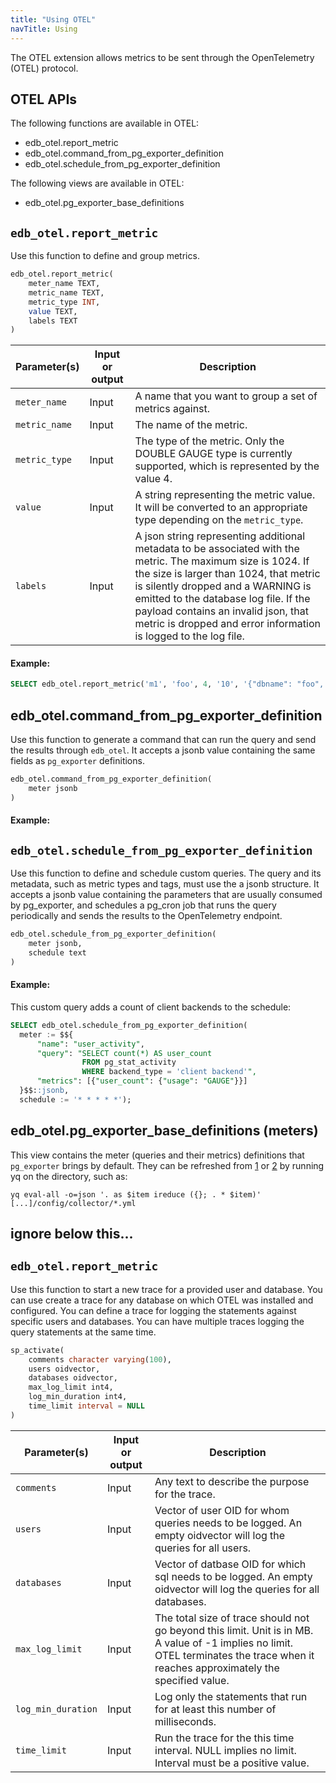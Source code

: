 ```yaml
---
title: "Using OTEL"
navTitle: Using
---
```


The OTEL extension allows metrics to be sent through the OpenTelemetry (OTEL) protocol.


## OTEL APIs

The following functions are available in OTEL:

- edb_otel.report_metric
- edb_otel.command_from_pg_exporter_definition
- edb_otel.schedule_from_pg_exporter_definition

The following views are available in OTEL:

- edb_otel.pg_exporter_base_definitions


## `edb_otel.report_metric`

Use this function to define and group metrics.

```sql
edb_otel.report_metric(
	meter_name TEXT, 
	metric_name TEXT, 
	metric_type INT, 
	value TEXT, 
	labels TEXT
)
```

| Parameter(s)       | Input or output | Description                                                                                                                                                                       |
|--------------------|-----------------|-----------------------------------------------------------------------------------------------------------------------------------------------------------------------------------|
| `meter_name`       | Input           | A name that you want to group a set of metrics against. |
| `metric_name`      | Input           | The name of the metric. |  
| `metric_type`      | Input           | The type of the metric. Only the DOUBLE GAUGE type is currently supported, which is represented by the value 4. |
| `value`            | Input           | A string representing the metric value. It will be converted to an appropriate type depending on the `metric_type`. |
| `labels`           | Input           | A json string representing additional metadata to be associated with the metric. The maximum size is 1024. If the size is larger than 1024, that metric is silently dropped and a WARNING is emitted to the database log file. If the payload contains an invalid json, that metric is dropped and error information is logged to the log file.| 


#### Example:

  ```sql
  SELECT edb_otel.report_metric('m1', 'foo', 4, '10', '{"dbname": "foo", "schemaname": "bar", "relname": "baz"}');
  ```


## edb_otel.command_from_pg_exporter_definition
Use this function to generate a command that can run the query and send the results through `edb_otel`.  It accepts a jsonb value containing the same fields as `pg_exporter` definitions.

```sql
edb_otel.command_from_pg_exporter_definition(
    meter jsonb
)
```

#### Example:



## `edb_otel.schedule_from_pg_exporter_definition`

Use this function to define and schedule custom queries.  The query and its metadata, such as metric types and tags, must use the a jsonb structure.  It accepts a jsonb value containing the parameters that are usually consumed by pg_exporter, and schedules a pg_cron job that runs the query periodically and sends the results to the OpenTelemetry endpoint.


```sql
edb_otel.schedule_from_pg_exporter_definition(
    meter jsonb, 
    schedule text
)
```

#### Example:

This custom query  adds a count of client backends to the schedule:

  ```sql
  SELECT edb_otel.schedule_from_pg_exporter_definition(
    meter := $${
        "name": "user_activity",
        "query": "SELECT count(*) AS user_count
                  FROM pg_stat_activity
                  WHERE backend_type = 'client backend'",
        "metrics": [{"user_count": {"usage": "GAUGE"}}]
    }$$::jsonb,
	schedule := '* * * * *');
  ```


## edb_otel.pg_exporter_base_definitions  (meters) 

This view contains the meter (queries and their metrics) definitions that `pg_exporter` brings by default.  They can be refreshed from [1] or [2] by running yq on the directory, such as:

```yq
yq eval-all -o=json '. as $item ireduce ({}; . * $item)' [...]/config/collector/*.yml
```

[1]: https://github.com/EnterpriseDB/upm-metrics-pg-exporter/tree/main/config/collector
[2]: https://github.com/Vonng/pg_exporter/tree/main/config/collector



## ignore below this...
## `edb_otel.report_metric`

Use this function to start a new trace for a provided user and database.  You can use create a trace for any database on which OTEL was installed and configured.  You can define a trace for logging the statements against specific users and databases. You can have multiple traces logging the query statements at the same time. 

```sql
sp_activate(
	comments character varying(100), 
    users oidvector, 
    databases oidvector, 
    max_log_limit int4, 
    log_min_duration int4, 
    time_limit interval = NULL
)
```

| Parameter(s)       | Input or output | Description                                                                                                                                                                                                                                                   |
|--------------------|-----------------|-----------------------------------------------------------------------------------------------------------------------------------------------------------------------------------|
| `comments`         | Input           | Any text to describe the purpose for the trace. |
| `users`            | Input           | Vector of user OID for whom queries needs to be logged. An empty oidvector will log the queries for all users.|  
| `databases`        | Input           | Vector of datbase OID for which sql needs to be logged. An empty oidvector will log the queries for all databases. |
| `max_log_limit`    | Input           | The total size of trace should not go beyond this limit. Unit is in MB. A value of -1 implies no limit.  OTEL terminates the trace when it reaches approximately the specified value.|
| `log_min_duration` | Input           | Log only the statements that run for at least this number of milliseconds.|
| `time_limit`       | Input           | Run the trace for the this time interval. NULL implies no limit. Interval must be a positive value.| 

